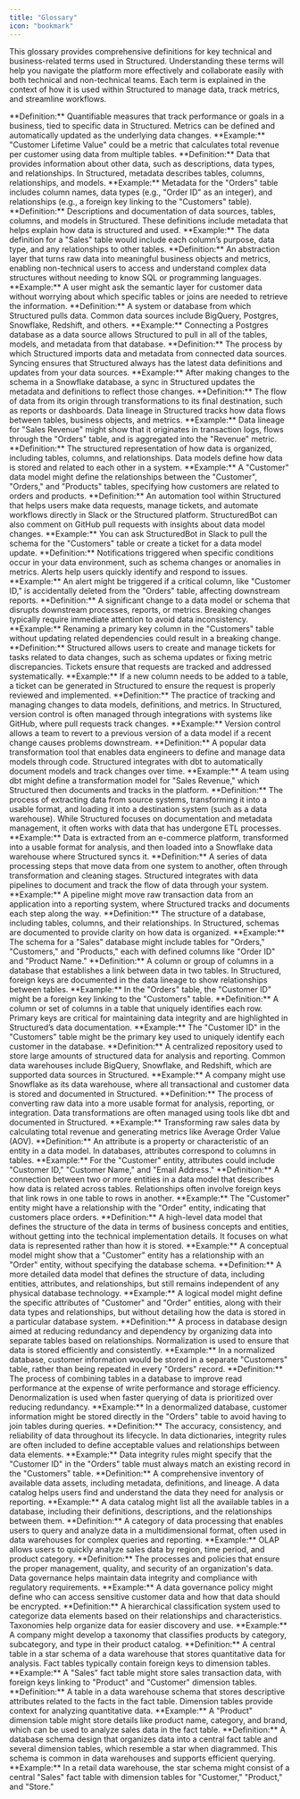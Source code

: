 ```yaml
---
title: "Glossary"
icon: "bookmark"
---
```


This glossary provides comprehensive definitions for key technical and business-related terms used in Structured. Understanding these terms will help you navigate the platform more effectively and collaborate easily with both technical and non-technical teams. Each term is explained in the context of how it is used within Structured to manage data, track metrics, and streamline workflows.

<AccordionGroup>

<Accordion title="Metrics">
  **Definition:** Quantifiable measures that track performance or goals in a
  business, tied to specific data in Structured. Metrics can be defined and
  automatically updated as the underlying data changes. **Example:** "Customer
  Lifetime Value" could be a metric that calculates total revenue per customer
  using data from multiple tables.
</Accordion>

<Accordion title="Metadata">
  **Definition:** Data that provides information about other data, such as
  descriptions, data types, and relationships. In Structured, metadata describes
  tables, columns, relationships, and models. **Example:** Metadata for the
  "Orders" table includes column names, data types (e.g., "Order ID" as an
  integer), and relationships (e.g., a foreign key linking to the "Customers"
  table).
</Accordion>

<Accordion title="Data Definitions">
  **Definition:** Descriptions and documentation of data sources, tables,
  columns, and models in Structured. These definitions include metadata that
  helps explain how data is structured and used. **Example:** The data
  definition for a "Sales" table would include each column’s purpose, data type,
  and any relationships to other tables.
</Accordion>

<Accordion title="Semantic Layer">
  **Definition:** An abstraction layer that turns raw data into meaningful
  business objects and metrics, enabling non-technical users to access and
  understand complex data structures without needing to know SQL or programming
  languages. **Example:** A user might ask the semantic layer for customer data
  without worrying about which specific tables or joins are needed to retrieve
  the information.
</Accordion>

<Accordion title="Data Source">
  **Definition:** A system or database from which Structured pulls data. Common
  data sources include BigQuery, Postgres, Snowflake, Redshift, and others.
  **Example:** Connecting a Postgres database as a data source allows Structured
  to pull in all of the tables, models, and metadata from that database.
</Accordion>

<Accordion title="Syncing">
  **Definition:** The process by which Structured imports data and metadata from
  connected data sources. Syncing ensures that Structured always has the latest
  data definitions and updates from your data sources. **Example:** After making
  changes to the schema in a Snowflake database, a sync in Structured updates
  the metadata and definitions to reflect those changes.
</Accordion>

<Accordion title="Data Lineage">
  **Definition:** The flow of data from its origin through transformations to
  its final destination, such as reports or dashboards. Data lineage in
  Structured tracks how data flows between tables, business objects, and
  metrics. **Example:** Data lineage for "Sales Revenue" might show that it
  originates in transaction logs, flows through the "Orders" table, and is
  aggregated into the "Revenue" metric.
</Accordion>

<Accordion title="Data Model">
  **Definition:** The structured representation of how data is organized,
  including tables, columns, and relationships. Data models define how data is
  stored and related to each other in a system. **Example:** A "Customer" data
  model might define the relationships between the "Customer", "Orders," and
  "Products" tables, specifying how customers are related to orders and
  products.
</Accordion>

<Accordion title="StructuredBot">
  **Definition:** An automation tool within Structured that helps users make
  data requests, manage tickets, and automate workflows directly in Slack or the
  Structured platform. StructuredBot can also comment on GitHub pull requests
  with insights about data model changes. **Example:** You can ask StructuredBot
  in Slack to pull the schema for the "Customers" table or create a ticket for a
  data model update.
</Accordion>

<Accordion title="Alerts">
  **Definition:** Notifications triggered when specific conditions occur in your
  data environment, such as schema changes or anomalies in metrics. Alerts help
  users quickly identify and respond to issues. **Example:** An alert might be
  triggered if a critical column, like "Customer ID," is accidentally deleted
  from the "Orders" table, affecting downstream reports.
</Accordion>

<Accordion title="Breaking Change">
  **Definition:** A significant change to a data model or schema that disrupts
  downstream processes, reports, or metrics. Breaking changes typically require
  immediate attention to avoid data inconsistency. **Example:** Renaming a
  primary key column in the "Customers" table without updating related
  dependencies could result in a breaking change.
</Accordion>

<Accordion title="Ticketing">
  **Definition:** Structured allows users to create and manage tickets for tasks
  related to data changes, such as schema updates or fixing metric
  discrepancies. Tickets ensure that requests are tracked and addressed
  systematically. **Example:** If a new column needs to be added to a table, a
  ticket can be generated in Structured to ensure the request is properly
  reviewed and implemented.
</Accordion>

<Accordion title="Version Control">
  **Definition:** The practice of tracking and managing changes to data models,
  definitions, and metrics. In Structured, version control is often managed
  through integrations with systems like GitHub, where pull requests track
  changes. **Example:** Version control allows a team to revert to a previous
  version of a data model if a recent change causes problems downstream.
</Accordion>

<Accordion title="dbt (Data Build Tool)">
  **Definition:** A popular data transformation tool that enables data engineers
  to define and manage data models through code. Structured integrates with dbt
  to automatically document models and track changes over time. **Example:** A
  team using dbt might define a transformation model for "Sales Revenue," which
  Structured then documents and tracks in the platform.
</Accordion>

<Accordion title="ETL (Extract, Transform, Load)">
  **Definition:** The process of extracting data from source systems,
  transforming it into a usable format, and loading it into a destination system
  (such as a data warehouse). While Structured focuses on documentation and
  metadata management, it often works with data that has undergone ETL
  processes. **Example:** Data is extracted from an e-commerce platform,
  transformed into a usable format for analysis, and then loaded into a
  Snowflake data warehouse where Structured syncs it.
</Accordion>

<Accordion title="Data Pipeline">
  **Definition:** A series of data processing steps that move data from one
  system to another, often through transformation and cleaning stages.
  Structured integrates with data pipelines to document and track the flow of
  data through your system. **Example:** A pipeline might move raw transaction
  data from an application into a reporting system, where Structured tracks and
  documents each step along the way.
</Accordion>

<Accordion title="Schema">
  **Definition:** The structure of a database, including tables, columns, and
  their relationships. In Structured, schemas are documented to provide clarity
  on how data is organized. **Example:** The schema for a "Sales" database might
  include tables for "Orders," "Customers," and "Products," each with defined
  columns like "Order ID" and "Product Name."
</Accordion>

<Accordion title="Foreign Key">
  **Definition:** A column or group of columns in a database that establishes a
  link between data in two tables. In Structured, foreign keys are documented in
  the data lineage to show relationships between tables. **Example:** In the
  "Orders" table, the "Customer ID" might be a foreign key linking to the
  "Customers" table.
</Accordion>

<Accordion title="Primary Key">
  **Definition:** A column or set of columns in a table that uniquely identifies
  each row. Primary keys are critical for maintaining data integrity and are
  highlighted in Structured’s data documentation. **Example:** The "Customer ID"
  in the "Customers" table might be the primary key used to uniquely identify
  each customer in the database.
</Accordion>

<Accordion title="Data Warehouse">
  **Definition:** A centralized repository used to store large amounts of
  structured data for analysis and reporting. Common data warehouses include
  BigQuery, Snowflake, and Redshift, which are supported data sources in
  Structured. **Example:** A company might use Snowflake as its data warehouse,
  where all transactional and customer data is stored and documented in
  Structured.
</Accordion>

<Accordion title="Data Transformation">
  **Definition:** The process of converting raw data into a more usable format
  for analysis, reporting, or integration. Data transformations are often
  managed using tools like dbt and documented in Structured. **Example:**
  Transforming raw sales data by calculating total revenue and generating
  metrics like Average Order Value (AOV).
</Accordion>

<Accordion title="Attribute">
  **Definition:** An attribute is a property or characteristic of an entity in a
  data model. In databases, attributes correspond to columns in tables.
  **Example:** For the "Customer" entity, attributes could include "Customer
  ID," "Customer Name," and "Email Address."
</Accordion>

<Accordion title="Relationship">
  **Definition:** A connection between two or more entities in a data model that
  describes how data is related across tables. Relationships often involve
  foreign keys that link rows in one table to rows in another. **Example:** The
  "Customer" entity might have a relationship with the "Order" entity,
  indicating that customers place orders.
</Accordion>

<Accordion title="Conceptual Model">
  **Definition:** A high-level data model that defines the structure of the data
  in terms of business concepts and entities, without getting into the technical
  implementation details. It focuses on what data is represented rather than how
  it is stored. **Example:** A conceptual model might show that a "Customer"
  entity has a relationship with an "Order" entity, without specifying the
  database schema.
</Accordion>

<Accordion title="Logical Model">
  **Definition:** A more detailed data model that defines the structure of data,
  including entities, attributes, and relationships, but still remains
  independent of any physical database technology. **Example:** A logical model
  might define the specific attributes of "Customer" and "Order" entities, along
  with their data types and relationships, but without detailing how the data is
  stored in a particular database system.
</Accordion>

<Accordion title="Normalization">
  **Definition:** A process in database design aimed at reducing redundancy and
  dependency by organizing data into separate tables based on relationships.
  Normalization is used to ensure that data is stored efficiently and
  consistently. **Example:** In a normalized database, customer information
  would be stored in a separate "Customers" table, rather than being repeated in
  every "Orders" record.
</Accordion>

<Accordion title="Denormalization">
  **Definition:** The process of combining tables in a database to improve read
  performance at the expense of write performance and storage efficiency.
  Denormalization is used when faster querying of data is prioritized over
  reducing redundancy. **Example:** In a denormalized database, customer
  information might be stored directly in the "Orders" table to avoid having to
  join tables during queries.
</Accordion>

<Accordion title="Data Integrity">
  **Definition:** The accuracy, consistency, and reliability of data throughout
  its lifecycle. In data dictionaries, integrity rules are often included to
  define acceptable values and relationships between data elements. **Example:**
  Data integrity rules might specify that the "Customer ID" in the "Orders"
  table must always match an existing record in the "Customers" table.
</Accordion>

<Accordion title="Data Catalog">
  **Definition:** A comprehensive inventory of available data assets, including
  metadata, definitions, and lineage. A data catalog helps users find and
  understand the data they need for analysis or reporting. **Example:** A data
  catalog might list all the available tables in a database, including their
  definitions, descriptions, and the relationships between them.
</Accordion>

<Accordion title="OLAP">
  **Definition:** A category of data processing that enables users to query and
  analyze data in a multidimensional format, often used in data warehouses for
  complex queries and reporting. **Example:** OLAP allows users to quickly
  analyze sales data by region, time period, and product category.
</Accordion>

<Accordion title="Data Governance">
  **Definition:** The processes and policies that ensure the proper management,
  quality, and security of an organization's data. Data governance helps
  maintain data integrity and compliance with regulatory requirements.
  **Example:** A data governance policy might define who can access sensitive
  customer data and how that data should be encrypted.
</Accordion>

<Accordion title="Taxonomy">
  **Definition:** A hierarchical classification system used to categorize data
  elements based on their relationships and characteristics. Taxonomies help
  organize data for easier discovery and use. **Example:** A company might
  develop a taxonomy that classifies products by category, subcategory, and type
  in their product catalog.
</Accordion>

<Accordion title="Fact Table">
  **Definition:** A central table in a star schema of a data warehouse that
  stores quantitative data for analysis. Fact tables typically contain foreign
  keys to dimension tables. **Example:** A "Sales" fact table might store sales
  transaction data, with foreign keys linking to "Product" and "Customer"
  dimension tables.
</Accordion>

<Accordion title="Dimension Table">
  **Definition:** A table in a data warehouse schema that stores descriptive
  attributes related to the facts in the fact table. Dimension tables provide
  context for analyzing quantitative data. **Example:** A "Product" dimension
  table might store details like product name, category, and brand, which can be
  used to analyze sales data in the fact table.
</Accordion>

<Accordion title="Star Schema">
  **Definition:** A database schema design that organizes data into a central
  fact table and several dimension tables, which resemble a star when
  diagrammed. This schema is common in data warehouses and supports efficient
  querying. **Example:** In a retail data warehouse, the star schema might
  consist of a central "Sales" fact table with dimension tables for "Customer,"
  "Product," and "Store."
</Accordion>

</AccordionGroup>
